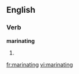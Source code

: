 ==English==

===Verb===
'''marinating'''

# {{present participle of|marinate}}

[[fr:marinating]]
[[vi:marinating]]